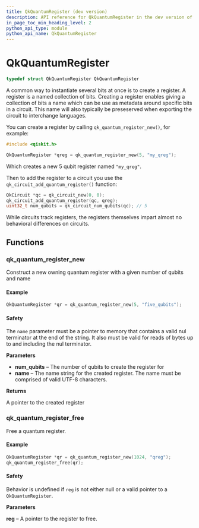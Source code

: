 ```yaml
---
title: QkQuantumRegister (dev version)
description: API reference for QkQuantumRegister in the dev version of qiskit-c
in_page_toc_min_heading_level: 2
python_api_type: module
python_api_name: QkQuantumRegister
---
```


# QkQuantumRegister

```c
typedef struct QkQuantumRegister QkQuantumRegister
```

A common way to instantiate several bits at once is to create a register. A register is a named collection of bits. Creating a register enables giving a collection of bits a name which can be use as metadata around specific bits in a circuit. This name will also typically be preseserved when exporting the circuit to interchange languages.

You can create a register by calling `qk_quantum_register_new()`, for example:

```c
#include <qiskit.h>

QkQuantumRegister *qreg = qk_quantum_register_new(5, "my_qreg");
```

Which creates a new 5 qubit register named `"my_qreg"`.

Then to add the register to a circuit you use the `qk_circuit_add_quantum_register()` function:

```c
QkCircuit *qc = qk_circuit_new(0, 0);
qk_circuit_add_quantum_register(qc, qreg);
uint32_t num_qubits = qk_circuit_num_qubits(qc); // 5
```

While circuits track registers, the registers themselves impart almost no behavioral differences on circuits.

## Functions

### qk\_quantum\_register\_new

<Function id="qk_quantum_register_new" signature="QkQuantumRegister *qk_quantum_register_new(uint32_t num_qubits, const char *name)">
  Construct a new owning quantum register with a given number of qubits and name

  <span id="group__QkQuantumRegister_1autotoc_md4" />

  #### Example

  ```c
  QkQuantumRegister *qr = qk_quantum_register_new(5, "five_qubits");
  ```

  <span id="group__QkQuantumRegister_1autotoc_md5" />

  #### Safety

  <span id="group__QkQuantumRegister_1autotoc_md5" />

  The `name` parameter must be a pointer to memory that contains a valid nul terminator at the end of the string. It also must be valid for reads of bytes up to and including the nul terminator.

  **Parameters**

  *   **num\_qubits** – The number of qubits to create the register for
  *   **name** – The name string for the created register. The name must be comprised of valid UTF-8 characters.

  **Returns**

  A pointer to the created register
</Function>

### qk\_quantum\_register\_free

<Function id="qk_quantum_register_free" signature="void qk_quantum_register_free(QkQuantumRegister *reg)">
  Free a quantum register.

  <span id="group__QkQuantumRegister_1autotoc_md6" />

  #### Example

  ```c
  QkQuantumRegister *qr = qk_quantum_register_new(1024, "qreg");
  qk_quantum_register_free(qr);
  ```

  <span id="group__QkQuantumRegister_1autotoc_md7" />

  #### Safety

  <span id="group__QkQuantumRegister_1autotoc_md7" />

  Behavior is undefined if `reg` is not either null or a valid pointer to a `QkQuantumRegister`.

  **Parameters**

  **reg** – A pointer to the register to free.
</Function>

